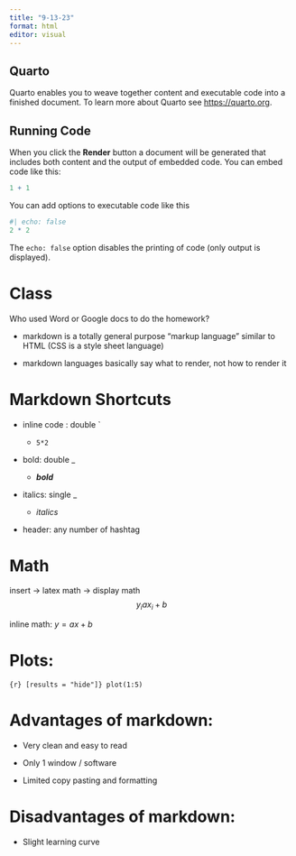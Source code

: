 ```yaml
---
title: "9-13-23"
format: html
editor: visual
---
```


## Quarto

Quarto enables you to weave together content and executable code into a finished document. To learn more about Quarto see <https://quarto.org>.

## Running Code

When you click the **Render** button a document will be generated that includes both content and the output of embedded code. You can embed code like this:

```r
1 + 1
```

You can add options to executable code like this

```r
#| echo: false
2 * 2
```

The `echo: false` option disables the printing of code (only output is displayed).

# **Class**

Who used Word or Google docs to do the homework?

-   markdown is a totally general purpose "markup language" similar to HTML (CSS is a style sheet language)

-   markdown languages basically say what to render, not how to render it

# **Markdown Shortcuts**

-   inline code : double \`

    -   `5*2`

-   bold: double \_

    -   ***bold***

-   italics: single \_

    -   *italics*

-   header: any number of hashtag

# Math

insert -\> latex math -\> display math $$
y_i a x _i + b
$$

inline math: $y = ax+b$

# Plots:

`{r} [results = "hide"]} plot(1:5)`

# Advantages of markdown:

-   Very clean and easy to read

-   Only 1 window / software

-   Limited copy pasting and formatting

# Disadvantages of markdown:

-   Slight learning curve
